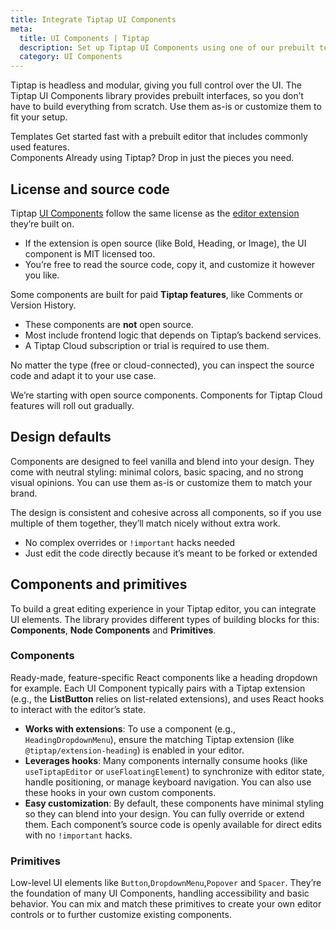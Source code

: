 ```yaml
---
title: Integrate Tiptap UI Components
meta:
  title: UI Components | Tiptap
  description: Set up Tiptap UI Components using one of our prebuilt templates or by integrating individual components. More in the docs!
  category: UI Components
---
```



Tiptap is headless and modular, giving you full control over the UI. The Tiptap UI Components library provides prebuilt interfaces, so you don’t have to build everything from scratch. Use them as-is or customize them to fit your setup.

<Section title="Get started">
  <CardGrid.Wrapper>
    <CardGrid.Item asChild>
      <Link href="/ui-components/templates/simple-editor">
        <CardGrid.ItemImage
          asNextImage
          src={cardCoverSimpleEditorTemplate.src}
          width={cardCoverSimpleEditorTemplate.width}
          height={cardCoverSimpleEditorTemplate.height}
          alt="Image"
        />
        <div>
          <CardGrid.ItemTitle>Templates</CardGrid.ItemTitle>
          <CardGrid.ItemParagraph>
            Get started fast with a prebuilt editor that includes commonly used features.
          </CardGrid.ItemParagraph>
        </div>
      </Link>
    </CardGrid.Item>
    <CardGrid.Item asChild>
      <Link href="/ui-components/components/overview">
        <CardGrid.ItemImage
          asNextImage
          src={cardCoverUIComponents.src}
          width={cardCoverUIComponents.width}
          height={cardCoverUIComponents.height}
          alt="Image"
        />
        <div>
          <CardGrid.ItemTitle>Components</CardGrid.ItemTitle>
          <CardGrid.ItemParagraph>
            Already using Tiptap? Drop in just the pieces you need.
          </CardGrid.ItemParagraph>
        </div>
      </Link>
    </CardGrid.Item>
  </CardGrid.Wrapper>
</Section>

## License and source code

Tiptap [UI Components](/ui-components/components/overview) follow the same license as the [editor extension](/editor/extensions/overview) they’re built on.

- If the extension is open source (like Bold, Heading, or Image), the UI component is MIT licensed too.
- You’re free to read the source code, copy it, and customize it however you like.

Some components are built for paid **Tiptap features**, like Comments or Version History.

- These components are **not** open source.
- Most include frontend logic that depends on Tiptap’s backend services.
- A Tiptap Cloud subscription or trial is required to use them.

No matter the type (free or cloud-connected), you can inspect the source code and adapt it to your use case.

<Callout title="Tiptap Cloud Features" variant="hint">
  We’re starting with open source components. Components for Tiptap Cloud features will roll out
  gradually.
</Callout>

## Design defaults

Components are designed to feel vanilla and blend into your design. They come with neutral styling: minimal colors, basic spacing, and no strong visual opinions. You can use them as-is or customize them to match your brand.

The design is consistent and cohesive across all components, so if you use multiple of them together, they’ll match nicely without extra work.

- No complex overrides or `!important` hacks needed
- Just edit the code directly because it’s meant to be forked or extended

## Components and primitives

To build a great editing experience in your Tiptap editor, you can integrate UI elements. The library provides different types of building blocks for this: **Components**, **Node Components** and **Primitives**.

### Components

Ready-made, feature-specific React components like a heading dropdown for example. Each UI Component typically pairs with a Tiptap extension (e.g., the **ListButton** relies on list-related extensions), and uses React hooks to interact with the editor’s state.

- **Works with extensions**: To use a component (e.g., `HeadingDropdownMenu`), ensure the matching Tiptap extension (like `@tiptap/extension-heading`) is enabled in your editor.
- **Leverages hooks**: Many components internally consume hooks (like `useTiptapEditor` or `useFloatingElement`) to synchronize with editor state, handle positioning, or manage keyboard navigation. You can also use these hooks in your own custom components.
- **Easy customization**: By default, these components have minimal styling so they can blend into your design. You can fully override or extend them. Each component’s source code is openly available for direct edits with no `!important` hacks.

### Primitives

Low-level UI elements like `Button`,`DropdownMenu`,`Popover` and `Spacer`. They’re the foundation of many UI Components, handling accessibility and basic behavior. You can mix and match these primitives to create your own editor controls or to further customize existing components.
